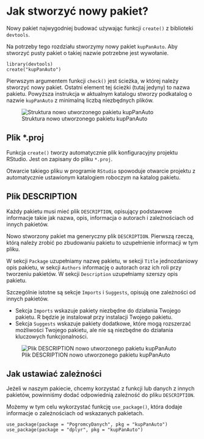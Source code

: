 # Jak stworzyć nowy pakiet?

Nowy pakiet najwygodniej budować używając funkcji `create()` z biblioteki `devtools`.

Na potrzeby tego rozdziału stworzymy nowy pakiet `kupPanAuto`. Aby stworzyć pusty pakiet o takiej nazwie potrzebne jest wywołanie.

```
library(devtools)
create("kupPanAuto")
```

Pierwszym argumentem funkcji `check()` jest ścieżka, w której należy stworzyć nowy pakiet. Ostatni element tej ścieżki (tutaj jedyny) to nazwa pakietu. Powyższa instrukcja w aktualnym katalogu stworzy podkatalog o nazwie `kupPanAuto` z minimalną liczbą niezbędnych plików.

![Struktura nowo utworzonego pakietu kupPanAuto](grafika/pakiet1.png)


## Plik *.proj

Funkcja `create()` tworzy automatycznie plik konfiguracyjny projektu RStudio. Jest on zapisany do pliku `*.proj`. 

Otwarcie takiego pliku w programie `RStudio` spowoduje otwarcie projektu z automatycznie ustawionym katalogiem roboczym na katalog pakietu.


## Plik DESCRIPTION

Każdy pakietu musi mieć plik `DESCRIPTION`, opisujący podstawowe informacje takie jak nazwa, opis, informacja o autorach i zależnościach od innych pakietów.

Nowo stworzony pakiet ma generyczny plik `DESCRIPTION`. 
Pierwszą rzeczą, którą należy zrobić po zbudowaniu pakietu to uzupełnienie informacji w tym pliku. 

W sekcji `Package` uzupełniamy nazwę pakietu, w sekcji `Title` jednozdaniowy opis pakietu, w sekcji `Authors` informację o autorach oraz ich roli przy tworzeniu pakietów. W sekcji `Description` uzupełniamy szerszy opis pakietu.

Szczególnie istotne są sekcje `Imports` i `Suggests`, opisują one zależności od innych pakietów. 

* Sekcja `Imports` wskazuje pakiety niezbędne do działania Twojego pakietu. R będzie je instalował przy instalacji Twojego pakietu.
* Sekcja `Suggests` wskazuje pakiety dodatkowe, które mogą rozszerzać możliwości Twojego pakietu, ale nie są niezbędne do działania kluczowych funkcjonalności.


![Plik DESCRIPTION nowo utworzonego pakietu kupPanAuto](grafika/pakiet2.png)

## Jak ustawiać zależności

Jeżeli w naszym pakiecie, chcemy korzystać z funkcji lub danych z innych pakietów, powinniśmy dodać odpowiednią zależność do pliku `DESCRIPTION`.

Możemy w tym celu wykorzystać funkcję `use_package()`, która dodaje informacje o zależnościach od wskazanych pakietach.

```
use_package(package = "PogromcyDanych", pkg = "kupPanAuto")
use_package(package = "dplyr", pkg = "kupPanAuto")
```

